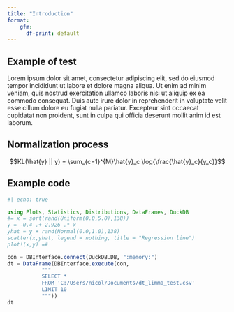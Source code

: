 ```yaml
---
title: "Introduction"
format: 
    gfm:
      df-print: default
---
```


## Example of test

Lorem ipsum dolor sit amet, consectetur adipiscing elit, sed do eiusmod tempor incididunt ut labore et dolore magna aliqua. Ut enim ad minim veniam, quis nostrud exercitation ullamco laboris nisi ut aliquip ex ea commodo consequat. Duis aute irure dolor in reprehenderit in voluptate velit esse cillum dolore eu fugiat nulla pariatur. Excepteur sint occaecat cupidatat non proident, sunt in culpa qui officia deserunt mollit anim id est laborum.

## Normalization process

$$KL(\hat{y} || y) = \sum_{c=1}^{M}\hat{y}_c \log{\frac{\hat{y}_c}{y_c}}$$

## Example code

```julia
#| echo: true

using Plots, Statistics, Distributions, DataFrames, DuckDB
#= x = sort(rand(Uniform(0.0,5.0),138))
y = -0.4 .+ 2.926 .* x 
yhat = y + rand(Normal(0.0,1.0),138)
scatter(x,yhat, legend = nothing, title = "Regression line")
plot!(x,y) =#

con = DBInterface.connect(DuckDB.DB, ":memory:")
dt = DataFrame(DBInterface.execute(con,
           """
           SELECT *
           FROM 'C:/Users/nicol/Documents/dt_limma_test.csv'
           LIMIT 10
           """))
dt
```


